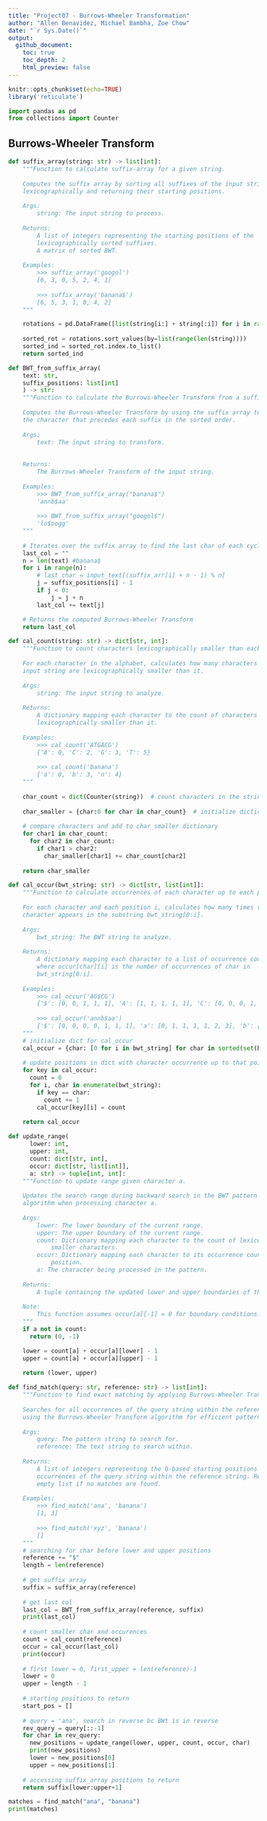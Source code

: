 ```yaml
---
title: "Project07 - Burrows-Wheeler Transformation"
author: "Allen Benavidez, Michael Bambha, Zoe Chow"
date: "`r Sys.Date()`"
output:
  github_document:
    toc: true
    toc_depth: 2
    html_preview: false
---
```


```r
knitr::opts_chunk$set(echo=TRUE)
library('reticulate')
```


```python
import pandas as pd
from collections import Counter
```


## Burrows-Wheeler Transform
```python
def suffix_array(string: str) -> list[int]:
    """Function to calculate suffix-array for a given string.
    
    Computes the suffix array by sorting all suffixes of the input string
    lexicographically and returning their starting positions.
    
    Args:
        string: The input string to process.
    
    Returns:
        A list of integers representing the starting positions of the
        lexicographically sorted suffixes.
        A matrix of sorted BWT.
        
    Examples:
        >>> suffix_array('googol')
        [6, 3, 0, 5, 2, 4, 1]
        
        >>> suffix_array('banana$')
        [6, 5, 3, 1, 0, 4, 2]
    """

    rotations = pd.DataFrame([list(string[i:] + string[:i]) for i in range(len(string))])
  
    sorted_rot = rotations.sort_values(by=list(range(len(string))))
    sorted_ind = sorted_rot.index.to_list()
    return sorted_ind
```

```python
def BWT_from_suffix_array(
    text: str, 
    suffix_positions: list[int]
    ) -> str:
    """Function to calculate the Burrows-Wheeler Transform from a suffix array.
    
    Computes the Burrows-Wheeler Transform by using the suffix array to identify
    the character that precedes each suffix in the sorted order.
    
    Args:
        text: The input string to transform.
        
    
    Returns:
        The Burrows-Wheeler Transform of the input string.
        
    Examples:
        >>> BWT_from_suffix_array("banana$")
        'annb$aa'
        
        >>> BWT_from_suffix_array("googol$")
        'lo$oogg'
    """
    
    # Iterates over the suffix array to find the last char of each cyclic rotation
    last_col = ""
    n = len(text) #banana$
    for i in range(n):
        # last char = input_text[(suffix_arr[i] + n - 1) % n]
        j = suffix_positions[i] - 1
        if j < 0:
            j = j + n
        last_col += text[j]

    # Returns the computed Burrows-Wheeler Transform
    return last_col
```


```python
def cal_count(string: str) -> dict[str, int]:
    """Function to count characters lexicographically smaller than each character.
    
    For each character in the alphabet, calculates how many characters in the
    input string are lexicographically smaller than it.
    
    Args:
        string: The input string to analyze.
    
    Returns:
        A dictionary mapping each character to the count of characters
        lexicographically smaller than it.
    
    Examples:
        >>> cal_count('ATGACG')
        {'A': 0, 'C': 2, 'G': 3, 'T': 5}
        
        >>> cal_count('banana')
        {'a': 0, 'b': 3, 'n': 4}
    """
    
    char_count = dict(Counter(string))  # count characters in the string
    
    char_smaller = {char:0 for char in char_count}  # initialize dictionary for lexicographically smaller characters
    
    # compare characters and add to char_smaller dictionary
    for char1 in char_count:
      for char2 in char_count:
        if char1 > char2:
          char_smaller[char1] += char_count[char2]
    
    return char_smaller
```


```python
def cal_occur(bwt_string: str) -> dict[str, list[int]]:
    """Function to calculate occurrences of each character up to each position.
    
    For each character and each position i, calculates how many times the
    character appears in the substring bwt_string[0:i].
    
    Args:
        bwt_string: The BWT string to analyze.
    
    Returns:
        A dictionary mapping each character to a list of occurrence counts,
        where occur[char][i] is the number of occurrences of char in
        bwt_string[0:i].
    
    Examples:
        >>> cal_occur('AG$CG')
        {'$': [0, 0, 1, 1, 1], 'A': [1, 1, 1, 1, 1], 'C': [0, 0, 0, 1, 1], 'G': [0, 1, 1, 1, 2]}
        
        >>> cal_occur('annb$aa')
        {'$': [0, 0, 0, 0, 1, 1, 1], 'a': [0, 1, 1, 1, 1, 2, 3], 'b': [0, 0, 0, 1, 1, 1, 1], 'n': [0, 0, 2, 2, 2, 2, 2]}
    """
    # initialize dict for cal_occur
    cal_occur = {char: [0 for i in bwt_string] for char in sorted(set(bwt_string))}
    
    # update positions in dict with character occurrence up to that point
    for key in cal_occur:
      count = 0
      for i, char in enumerate(bwt_string):
        if key == char:
          count += 1
        cal_occur[key][i] = count
    
    return cal_occur
```


```python
def update_range(
      lower: int, 
      upper: int, 
      count: dict[str, int], 
      occur: dict[str, list[int]], 
      a: str) -> tuple[int, int]:
    """Function to update range given character a.
    
    Updates the search range during backward search in the BWT pattern matching
    algorithm when processing character a.
    
    Args:
        lower: The lower boundary of the current range.
        upper: The upper boundary of the current range.
        count: Dictionary mapping each character to the count of lexicographically
            smaller characters.
        occur: Dictionary mapping each character to its occurrence counts at each
            position.
        a: The character being processed in the pattern.
    
    Returns:
        A tuple containing the updated lower and upper boundaries of the range.
    
    Note:
        This function assumes occur[a][-1] = 0 for boundary conditions.
    """
    if a not in count:
      return (0, -1)

    lower = count[a] + occur[a][lower] - 1
    upper = count[a] + occur[a][upper] - 1
  
    return (lower, upper)
```



```python
def find_match(query: str, reference: str) -> list[int]:
    """Function to find exact matching by applying Burrows-Wheeler Transform.
    
    Searches for all occurrences of the query string within the reference string
    using the Burrows-Wheeler Transform algorithm for efficient pattern matching.
    
    Args:
        query: The pattern string to search for.
        reference: The text string to search within.
    
    Returns:
        A list of integers representing the 0-based starting positions of all
        occurrences of the query string within the reference string. Returns an
        empty list if no matches are found.
    
    Examples:
        >>> find_match('ana', 'banana')
        [1, 3]
        
        >>> find_match('xyz', 'banana')
        []
    """
    # searching for char before lower and upper positions
    reference += "$"
    length = len(reference)
    
    # get suffix array
    suffix = suffix_array(reference)
    
    # get last col
    last_col = BWT_from_suffix_array(reference, suffix)
    print(last_col)
    
    # count smaller char and occurences
    count = cal_count(reference)
    occur = cal_occur(last_col)
    print(occur)
    
    # first lower = 0, first_upper = len(reference)-1
    lower = 0
    upper = length - 1
    
    # starting positions to return
    start_pos = []
    
    # query = 'ana', search in reverse bc BWt is in reverse
    rev_query = query[::-1]
    for char in rev_query:
      new_positions = update_range(lower, upper, count, occur, char)
      print(new_positions)
      lower = new_positions[0]
      upper = new_positions[1]
      
    # accessing suffix_array positions to return
    return suffix[lower:upper+1]
```


```python
matches = find_match("ana", "banana")
print(matches)
```





